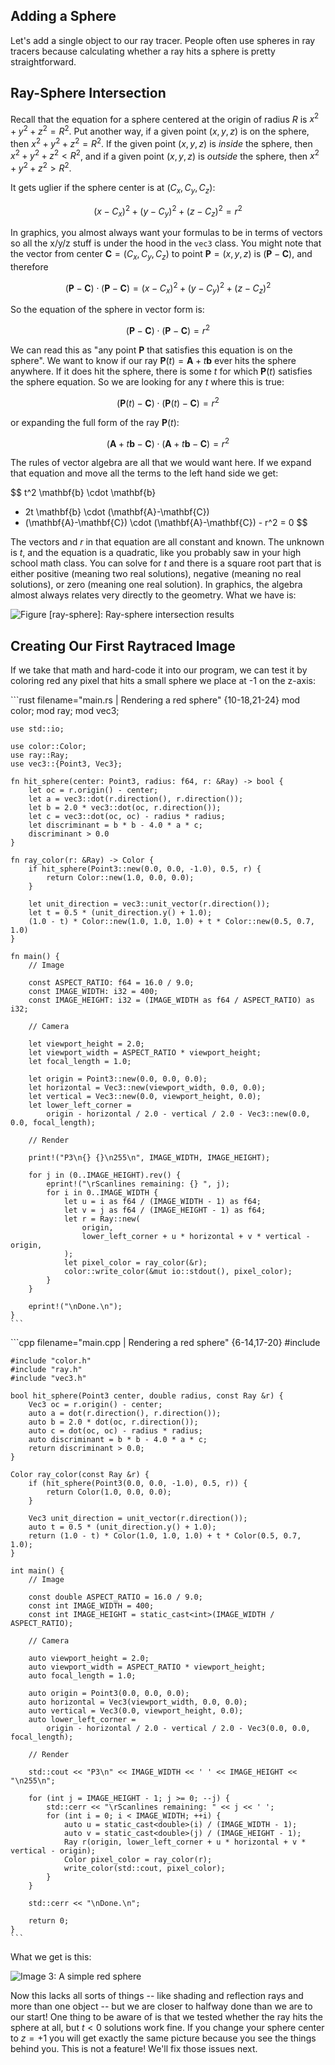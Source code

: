 
## Adding a Sphere

Let's add a single object to our ray tracer. People often use spheres in ray tracers because calculating whether a ray hits a sphere is pretty straightforward.

## Ray-Sphere Intersection

Recall that the equation for a sphere centered at the origin of radius $R$ is $x^2 + y^2 + z^2 = R^2$. Put another way, if a given point $(x,y,z)$ is on the sphere, then $x^2 + y^2 + z^2 = R^2$. If the given point $(x,y,z)$ is *inside* the sphere, then $x^2 + y^2 + z^2 < R^2$, and if a given point $(x,y,z)$ is *outside* the sphere, then $x^2 + y^2 + z^2 > R^2$.

It gets uglier if the sphere center is at $(C_x, C_y, C_z)$:

$$
(x - C_x)^2 + (y - C_y)^2 + (z - C_z)^2 = r^2
$$

In graphics, you almost always want your formulas to be in terms of vectors so all the x/y/z stuff is under the hood in the `vec3` class. You might note that the vector from center $\mathbf{C} = (C_x,C_y,C_z)$ to point $\mathbf{P} = (x,y,z)$ is $(\mathbf{P} - \mathbf{C})$, and therefore

$$
(\mathbf{P} - \mathbf{C}) \cdot (\mathbf{P} - \mathbf{C})
   = (x - C_x)^2 + (y - C_y)^2 + (z - C_z)^2
$$

So the equation of the sphere in vector form is:

$$
(\mathbf{P} - \mathbf{C}) \cdot (\mathbf{P} - \mathbf{C}) = r^2
$$

We can read this as "any point $\mathbf{P}$ that satisfies this equation is on the sphere". We want to know if our ray $\mathbf{P}(t) = \mathbf{A} + t\mathbf{b}$ ever hits the sphere anywhere. If it does hit the sphere, there is some $t$ for which $\mathbf{P}(t)$ satisfies the sphere equation. So we are looking for any $t$ where this is true:

$$
(\mathbf{P}(t) - \mathbf{C}) \cdot (\mathbf{P}(t) - \mathbf{C}) = r^2
$$

or expanding the full form of the ray $\mathbf{P}(t)$:

$$
(\mathbf{A} + t \mathbf{b} - \mathbf{C})
    \cdot (\mathbf{A} + t \mathbf{b} - \mathbf{C}) = r^2
$$

The rules of vector algebra are all that we would want here. If we expand that equation and move all the terms to the left hand side we get:

$$
t^2 \mathbf{b} \cdot \mathbf{b}
   + 2t \mathbf{b} \cdot (\mathbf{A}-\mathbf{C})
   + (\mathbf{A}-\mathbf{C}) \cdot (\mathbf{A}-\mathbf{C}) - r^2 = 0
$$

The vectors and $r$ in that equation are all constant and known. The unknown is $t$, and the equation is a quadratic, like you probably saw in your high school math class. You can solve for $t$
and there is a square root part that is either positive (meaning two real solutions), negative (meaning no real solutions), or zero (meaning one real solution). In graphics, the algebra almost
always relates very directly to the geometry. What we have is:

![Figure \[ray-sphere\]: Ray-sphere intersection results](../images/fig-1.04-ray-sphere.jpg)

## Creating Our First Raytraced Image

If we take that math and hard-code it into our program, we can test it by coloring red any pixel that hits a small sphere we place at -1 on the z-axis:

<Tabs>
  <Tab label="Rust">
    ```rust filename="main.rs | Rendering a red sphere" {10-18,21-24}
    mod color;
    mod ray;
    mod vec3;

    use std::io;

    use color::Color;
    use ray::Ray;
    use vec3::{Point3, Vec3};

    fn hit_sphere(center: Point3, radius: f64, r: &Ray) -> bool {
        let oc = r.origin() - center;
        let a = vec3::dot(r.direction(), r.direction());
        let b = 2.0 * vec3::dot(oc, r.direction());
        let c = vec3::dot(oc, oc) - radius * radius;
        let discriminant = b * b - 4.0 * a * c;
        discriminant > 0.0
    }

    fn ray_color(r: &Ray) -> Color {
        if hit_sphere(Point3::new(0.0, 0.0, -1.0), 0.5, r) {
            return Color::new(1.0, 0.0, 0.0);
        }

        let unit_direction = vec3::unit_vector(r.direction());
        let t = 0.5 * (unit_direction.y() + 1.0);
        (1.0 - t) * Color::new(1.0, 1.0, 1.0) + t * Color::new(0.5, 0.7, 1.0)
    }

    fn main() {
        // Image

        const ASPECT_RATIO: f64 = 16.0 / 9.0;
        const IMAGE_WIDTH: i32 = 400;
        const IMAGE_HEIGHT: i32 = (IMAGE_WIDTH as f64 / ASPECT_RATIO) as i32;

        // Camera

        let viewport_height = 2.0;
        let viewport_width = ASPECT_RATIO * viewport_height;
        let focal_length = 1.0;

        let origin = Point3::new(0.0, 0.0, 0.0);
        let horizontal = Vec3::new(viewport_width, 0.0, 0.0);
        let vertical = Vec3::new(0.0, viewport_height, 0.0);
        let lower_left_corner =
            origin - horizontal / 2.0 - vertical / 2.0 - Vec3::new(0.0, 0.0, focal_length);

        // Render

        print!("P3\n{} {}\n255\n", IMAGE_WIDTH, IMAGE_HEIGHT);

        for j in (0..IMAGE_HEIGHT).rev() {
            eprint!("\rScanlines remaining: {} ", j);
            for i in 0..IMAGE_WIDTH {
                let u = i as f64 / (IMAGE_WIDTH - 1) as f64;
                let v = j as f64 / (IMAGE_HEIGHT - 1) as f64;
                let r = Ray::new(
                    origin,
                    lower_left_corner + u * horizontal + v * vertical - origin,
                );
                let pixel_color = ray_color(&r);
                color::write_color(&mut io::stdout(), pixel_color);
            }
        }

        eprint!("\nDone.\n");
    }
    ```
  </Tab>

  <Tab label="C++">
    ```cpp filename="main.cpp | Rendering a red sphere" {6-14,17-20}
    #include <iostream>

    #include "color.h"
    #include "ray.h"
    #include "vec3.h"

    bool hit_sphere(Point3 center, double radius, const Ray &r) {
        Vec3 oc = r.origin() - center;
        auto a = dot(r.direction(), r.direction());
        auto b = 2.0 * dot(oc, r.direction());
        auto c = dot(oc, oc) - radius * radius;
        auto discriminant = b * b - 4.0 * a * c;
        return discriminant > 0.0;
    }

    Color ray_color(const Ray &r) {
        if (hit_sphere(Point3(0.0, 0.0, -1.0), 0.5, r)) {
            return Color(1.0, 0.0, 0.0);
        }

        Vec3 unit_direction = unit_vector(r.direction());
        auto t = 0.5 * (unit_direction.y() + 1.0);
        return (1.0 - t) * Color(1.0, 1.0, 1.0) + t * Color(0.5, 0.7, 1.0);
    }

    int main() {
        // Image

        const double ASPECT_RATIO = 16.0 / 9.0;
        const int IMAGE_WIDTH = 400;
        const int IMAGE_HEIGHT = static_cast<int>(IMAGE_WIDTH / ASPECT_RATIO);

        // Camera

        auto viewport_height = 2.0;
        auto viewport_width = ASPECT_RATIO * viewport_height;
        auto focal_length = 1.0;

        auto origin = Point3(0.0, 0.0, 0.0);
        auto horizontal = Vec3(viewport_width, 0.0, 0.0);
        auto vertical = Vec3(0.0, viewport_height, 0.0);
        auto lower_left_corner =
            origin - horizontal / 2.0 - vertical / 2.0 - Vec3(0.0, 0.0, focal_length);

        // Render

        std::cout << "P3\n" << IMAGE_WIDTH << ' ' << IMAGE_HEIGHT << "\n255\n";

        for (int j = IMAGE_HEIGHT - 1; j >= 0; --j) {
            std::cerr << "\rScanlines remaining: " << j << ' ';
            for (int i = 0; i < IMAGE_WIDTH; ++i) {
                auto u = static_cast<double>(i) / (IMAGE_WIDTH - 1);
                auto v = static_cast<double>(j) / (IMAGE_HEIGHT - 1);
                Ray r(origin, lower_left_corner + u * horizontal + v * vertical - origin);
                Color pixel_color = ray_color(r);
                write_color(std::cout, pixel_color);
            }
        }

        std::cerr << "\nDone.\n";

        return 0;
    }
    ```
  </Tab>
</Tabs>

What we get is this:

![Image 3: A simple red sphere](../images/img-1.03-red-sphere.png)

Now this lacks all sorts of things -- like shading and reflection rays and more than one object -- but we are closer to halfway done than we are to our start! One thing to be aware of is that we
tested whether the ray hits the sphere at all, but $t < 0$ solutions work fine. If you change your sphere center to $z = +1$ you will get exactly the same picture because you see the things behind
you. This is not a feature! We'll fix those issues next.
